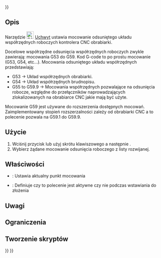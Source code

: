 <languages/>
{{UnfinishedDocu{{#translation:}}}}

{{Docnav/pl
|[[CAM_DressupZCorrect/pl|Ulepszenie - Korekta głębokości Z]]
|[[CAM_Comment/pl|Komentarz]]
|[[CAM_Workbench/pl|środowisko pracy CAM]]
|IconL=CAM_DressupZCorrect.svg
|IconR=CAM_Comment.svg
|IconC=Workbench_CAM.svg
}}

{{GuiCommand/pl
|Name=CAM Fixture
|Name/pl=CAM: Mocowanie
|MenuLocation=CAM → Polecenia dodatkowe → Uchwyt
|Workbenches=[[CAM_Workbench/pl|CAM]]
}}

<span id="Description"></span>
==Opis==

Narzędzie [[Image:CAM_Fixture.svg|24px]] [[CAM_Fixture/pl|Uchwyt]] ustawia mocowanie odsuniętego układu współrzędnych roboczych kontrolera CNC obrabiarki.

Docelowe współrzędne odsunięcia współrzędnych roboczych zwykle zawierają: mocowania G53 do G59. Kod G-code to po prostu mocowanie (G53, G54, etc...). Mocowania odsuniętego układu współrzędnych przedstawiają:
* G53 → Układ współrzędnych obrabiarki.
* G54 → Układ współrzędnych brudnopisu.
* G55 to G59.9 → Mocowania współrzędnych pozwalające na odsunięcia robocze, względne do przełączników naprowadzających zlokalizowanych na obrabiarce CNC jakie mają być użyte.

Mocowanie G59 jest używane do rozszerzenia dostępnych mocowań. Zaimplementowany stopień rozszerzalności zależy od obrabiarki CNC a to polecenie pozwala na G59.1 do G59.9.

<span id="Usage"></span>
==Użycie==

# Wciśnij przycisk {{KEY|[[Image:CAM_Fixture.svg|16px]] [[CAM_Fixture/pl|Uchwyt]]}} lub użyj skrótu klawiszowego {{KEY|P}} a następnie {{KEY|F}}.
# Wybierz żądane mocowanie odsunięcia roboczego z listy rozwijanej.

<span id="Properties"></span>
==Właściwości==

* {{PropertyData|Fixture}}: Ustawia aktualny punkt mocowania
* {{PropertyData|Active}}: Definiuje czy to polecenie jest aktywne czy nie podczas wstawiania do złożenia

<span id="Notes"></span>
==Uwagi==

<span id="Limitations"></span>
==Ograniczenia==

<span id="Scripting"></span>
==Tworzenie skryptów==


{{Docnav/pl
|[[CAM_DressupZCorrect/pl|Ulepszenie - Korekta głębokości Z]]
|[[CAM_Comment/pl|Komentarz]]
|[[CAM_Workbench/pl|środowisko pracy CAM]]
|IconL=CAM_DressupZCorrect.svg
|IconR=CAM_Comment.svg
|IconC=Workbench_CAM.svg
}}

{{CAM_Tools_navi{{#translation:}}}}
{{Userdocnavi{{#translation:}}}}